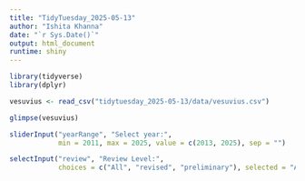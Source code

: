 ```yaml
---
title: "TidyTuesday_2025-05-13"
author: "Ishita Khanna"
date: "`r Sys.Date()`"
output: html_document
runtime: shiny
---
```


```r
library(tidyverse)
library(dplyr)

vesuvius <- read_csv("tidytuesday_2025-05-13/data/vesuvius.csv")
```

```r
glimpse(vesuvius)
```

<!-- making an input slider filter as a ui shiny element, range of years -->

```r
sliderInput("yearRange", "Select year:",
            min = 2011, max = 2025, value = c(2013, 2025), sep = "")
```

<!-- making an input select filter as a ui shiny element, their review status -->

```r
selectInput("review", "Review Level:",
            choices = c("All", "revised", "preliminary"), selected = "All")
```


